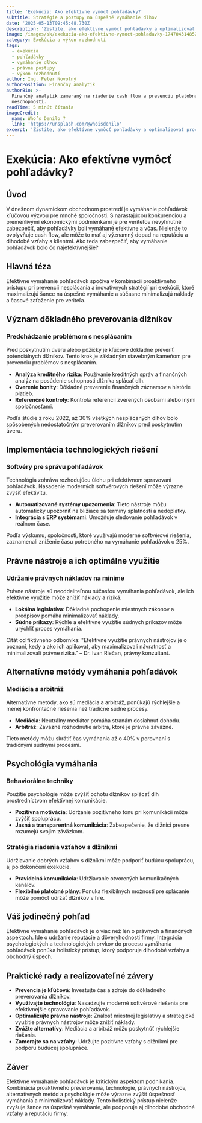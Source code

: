 ```yaml
---
title: 'Exekúcia: Ako efektívne vymôcť pohľadávky?'
subtitle: Stratégie a postupy na úspešné vymáhanie dlhov
date: '2025-05-13T09:45:48.730Z'
description: 'Zistite, ako efektívne vymôcť pohľadávky a optimalizovať proces exekúcie.'
image: /images/sk/exekucia-ako-efektivne-vymoct-pohladavky-1747043148525.jpg
category: Exekúcia a výkon rozhodnutí
tags:
  - exekúcia
  - pohľadávky
  - vymáhanie dlhov
  - právne postupy
  - výkon rozhodnutí
author: Ing. Peter Novotný
authorPosition: Finančný analytik
authorBio: >-
  Finančný analytik zameraný na riadenie cash flow a prevenciu platobnej
  neschopnosti.
readTime: 5 minút čítania
imageCredit:
  name: Who’s Denilo ?
  link: 'https://unsplash.com/@whoisdenilo'
excerpt: 'Zistite, ako efektívne vymôcť pohľadávky a optimalizovať proces exekúcie.'
---
```

# Exekúcia: Ako efektívne vymôcť pohľadávky?

## Úvod

V dnešnom dynamickom obchodnom prostredí je vymáhanie pohľadávok kľúčovou výzvou pre mnohé spoločnosti. S narastajúcou konkurenciou a premenlivými ekonomickými podmienkami je pre veriteľov nevyhnutné zabezpečiť, aby pohľadávky boli vymáhané efektívne a včas. Nielenže to ovplyvňuje cash flow, ale môže to mať aj významný dopad na reputáciu a dlhodobé vzťahy s klientmi. Ako teda zabezpečiť, aby vymáhanie pohľadávok bolo čo najefektívnejšie?

## Hlavná téza

Efektívne vymáhanie pohľadávok spočíva v kombinácii proaktívneho prístupu pri prevencii nesplácania a inovatívnych stratégií pri exekúcii, ktoré maximalizujú šance na úspešné vymáhanie a súčasne minimalizujú náklady a časové zaťaženie pre veriteľa.

## Význam dôkladného preverovania dlžníkov

### Predchádzanie problémom s nesplácaním

Pred poskytnutím úveru alebo pôžičky je kľúčové dôkladne preveriť potenciálnych dlžníkov. Tento krok je základným stavebným kameňom pre prevenciu problémov s nesplácaním.

- **Analýza kreditného rizika**: Používanie kreditných správ a finančných analýz na posúdenie schopnosti dlžníka splácať dlh.
- **Overenie bonity**: Dôkladné preverenie finančných záznamov a histórie platieb.
- **Referenčné kontroly**: Kontrola referencií zverených osobami alebo inými spoločnosťami.

Podľa štúdie z roku 2022, až 30% všetkých nesplácaných dlhov bolo spôsobených nedostatočným preverovaním dlžníkov pred poskytnutím úveru.

## Implementácia technologických riešení

### Softvéry pre správu pohľadávok

Technológia zohráva rozhodujúcu úlohu pri efektívnom spravovaní pohľadávok. Nasadenie moderných softvérových riešení môže výrazne zvýšiť efektivitu.

- **Automatizované systémy upozornenia**: Tieto nástroje môžu automaticky upozorniť na blížiace sa termíny splatnosti a nedoplatky.
- **Integrácia s ERP systémami**: Umožňuje sledovanie pohľadávok v reálnom čase.

Podľa výskumu, spoločnosti, ktoré využívajú moderné softvérové riešenia, zaznamenali zníženie času potrebného na vymáhanie pohľadávok o 25%.

## Právne nástroje a ich optimálne využitie

### Udržanie právnych nákladov na minime

Právne nástroje sú neoddeliteľnou súčasťou vymáhania pohľadávok, ale ich efektívne využitie môže znížiť náklady a riziká.

- **Lokálna legislatíva**: Dôkladné pochopenie miestnych zákonov a predpisov pomáha minimalizovať náklady.
- **Súdne príkazy**: Rýchle a efektívne využitie súdnych príkazov môže urýchliť proces vymáhania.

Citát od fiktívneho odborníka: "Efektívne využitie právnych nástrojov je o poznaní, kedy a ako ich aplikovať, aby maximalizovali návratnosť a minimalizovali právne riziká." – Dr. Ivan Riečan, právny konzultant.

## Alternatívne metódy vymáhania pohľadávok

### Mediácia a arbitráž

Alternatívne metódy, ako sú mediácia a arbitráž, ponúkajú rýchlejšie a menej konfrontačné riešenia než tradičné súdne procesy.

- **Mediácia**: Neutrálny mediátor pomáha stranám dosiahnuť dohodu.
- **Arbitráž**: Záväzné rozhodnutie arbitra, ktoré je právne záväzné.

Tieto metódy môžu skrátiť čas vymáhania až o 40% v porovnaní s tradičnými súdnymi procesmi.

## Psychológia vymáhania

### Behaviorálne techniky

Použitie psychológie môže zvýšiť ochotu dlžníkov splácať dlh prostredníctvom efektívnej komunikácie.

- **Pozitívna motivácia**: Udržanie pozitívneho tónu pri komunikácii môže zvýšiť spoluprácu.
- **Jasná a transparentná komunikácia**: Zabezpečenie, že dlžníci presne rozumejú svojim záväzkom.

### Stratégia riadenia vzťahov s dlžníkmi

Udržiavanie dobrých vzťahov s dlžníkmi môže podporiť budúcu spoluprácu, aj po dokončení exekúcie.

- **Pravidelná komunikácia**: Udržiavanie otvorených komunikačných kanálov.
- **Flexibilné platobné plány**: Ponuka flexibilných možností pre splácanie môže pomôcť udržať dlžníkov v hre.

## Váš jedinečný pohľad

Efektívne vymáhanie pohľadávok je o viac než len o právnych a finančných aspektoch. Ide o udržanie reputácie a dôveryhodnosti firmy. Integrácia psychologických a technologických prvkov do procesu vymáhania pohľadávok ponúka holistický prístup, ktorý podporuje dlhodobé vzťahy a obchodný úspech.

## Praktické rady a realizovateľné závery

- **Prevencia je kľúčová**: Investujte čas a zdroje do dôkladného preverovania dlžníkov.
- **Využívajte technológiu**: Nasadzujte moderné softvérové riešenia pre efektívnejšie spravovanie pohľadávok.
- **Optimalizujte právne nástroje**: Znalosť miestnej legislatívy a strategické využitie právnych nástrojov môže znížiť náklady.
- **Zvážte alternatívy**: Mediácia a arbitráž môžu poskytnúť rýchlejšie riešenia.
- **Zamerajte sa na vzťahy**: Udržujte pozitívne vzťahy s dlžníkmi pre podporu budúcej spolupráce.

## Záver

Efektívne vymáhanie pohľadávok je kritickým aspektom podnikania. Kombinácia proaktívneho preverovania, technológie, právnych nástrojov, alternatívnych metód a psychológie môže výrazne zvýšiť úspešnosť vymáhania a minimalizovať náklady. Tento holistický prístup nielenže zvyšuje šance na úspešné vymáhanie, ale podporuje aj dlhodobé obchodné vzťahy a reputáciu firmy.
